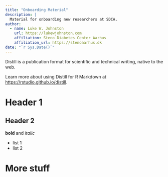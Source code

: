 ```yaml
---
title: "Onboarding Material"
description: |
  Material for onboarding new researchers at SDCA.
author:
  - name: Luke W. Johnston
    url: https://lukewjohnston.com
    affiliation: Steno Diabetes Center Aarhus
    affiliation_url: https://stenoaarhus.dk
date: "`r Sys.Date()`"
---
```


Distill is a publication format for scientific and technical writing, native to the web. 

Learn more about using Distill for R Markdown at <https://rstudio.github.io/distill>.

# Header 1
## Header 2

**bold** and *italic*

- list 1
- list 2

# More stuff

